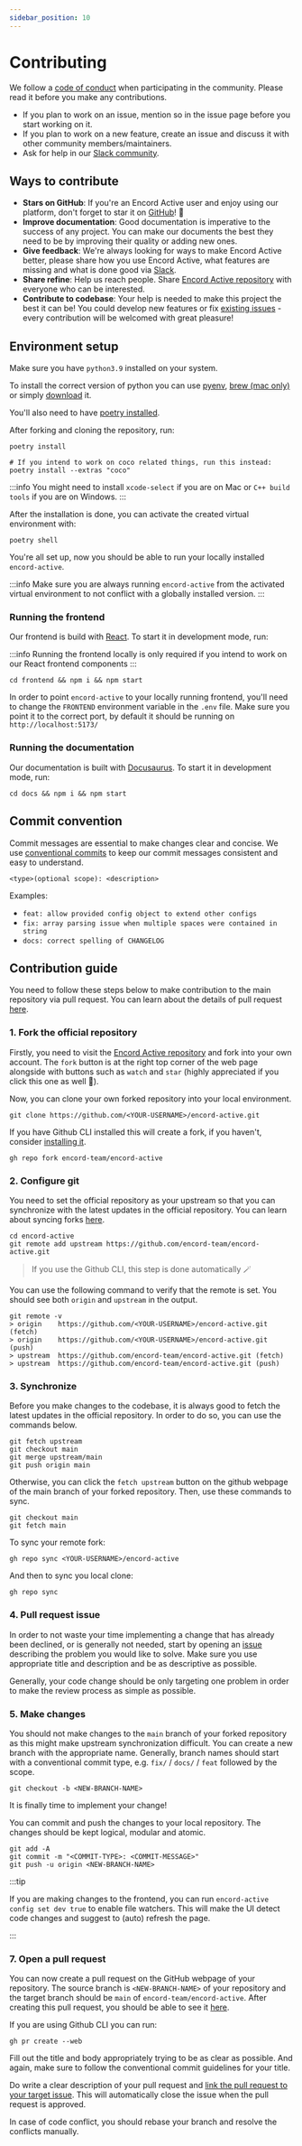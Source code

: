 ```yaml
---
sidebar_position: 10
---
```



# Contributing

We follow a [code of conduct][code_of_conduct] when participating in the community. Please read it before you make any contributions.

- If you plan to work on an issue, mention so in the issue page before you start working on it.
- If you plan to work on a new feature, create an issue and discuss it with other community members/maintainers.
- Ask for help in our [Slack community][join-slack].

## Ways to contribute

- **Stars on GitHub**: If you're an Encord Active user and enjoy using our platform, don't forget to star it on [GitHub][repo]! 🌟
- **Improve documentation**: Good documentation is imperative to the success of any project. You can make our documents the best they need to be by improving their quality or adding new ones.
- **Give feedback**: We're always looking for ways to make Encord Active better, please share how you use Encord Active, what features are missing and what is done good via [Slack](http://discord.gg/refine).
- **Share refine**: Help us reach people. Share [Encord Active repository][repo] with everyone who can be interested.
- **Contribute to codebase**: Your help is needed to make this project the best it can be! You could develop new features or fix [existing issues][repo-issues] - every contribution will be welcomed with great pleasure!

## Environment setup

Make sure you have `python3.9` installed on your system.

To install the correct version of python you can use [pyenv](https://github.com/pyenv/pyenv), [brew (mac only)](https://formulae.brew.sh/formula/python@3.9) or simply [download](https://www.python.org/downloads) it.

You'll also need to have [poetry installed](https://python-poetry.org/docs/#installation).

After forking and cloning the repository, run:

```shell
poetry install

# If you intend to work on coco related things, run this instead:
poetry install --extras "coco"
```

:::info
You might need to install `xcode-select` if you are on Mac or `C++ build tools` if you are on Windows.
:::

After the installation is done, you can activate the created virtual environment with:

```shell
poetry shell
```

You're all set up, now you should be able to run your locally installed `encord-active`.

:::info
Make sure you are always running `encord-active` from the activated virtual environment to not conflict with a globally installed version.
:::

### Running the frontend

Our frontend is build with [React](https://reactjs.org/). To start it in development mode, run:

:::info
Running the frontend locally is only required if you intend to work on our React frontend components
:::

```shell
cd frontend && npm i && npm start
```

In order to point `encord-active` to your locally running frontend, you'll need to change the `FRONTEND` environment variable in the `.env` file. Make sure you point it to the correct port, by default it should be running on `http://localhost:5173/`

### Running the documentation

Our documentation is built with [Docusaurus][docusaurus]. To start it in development mode, run:

```shell
cd docs && npm i && npm start
```

## Commit convention

Commit messages are essential to make changes clear and concise. We use [conventional commits](https://www.conventionalcommits.org/en/v1.0.0/) to keep our commit messages consistent and easy to understand.

```
<type>(optional scope): <description>
```

Examples:

- `feat: allow provided config object to extend other configs`
- `fix: array parsing issue when multiple spaces were contained in string`
- `docs: correct spelling of CHANGELOG`

## Contribution guide

You need to follow these steps below to make contribution to the main repository via pull request. You can learn about the details of pull request [here](https://docs.github.com/en/pull-requests/collaborating-with-pull-requests/proposing-changes-to-your-work-with-pull-requests/about-pull-requests).

### 1. Fork the official repository

<Tabs>
  <TabItem value="git" label="Git" default>

Firstly, you need to visit the [Encord Active repository][repo] and fork into your own account. The `fork` button is at the right top corner of the web page alongside with buttons such as `watch` and `star` (highly appreciated if you click this one as well 🌟).

Now, you can clone your own forked repository into your local environment.

```shell
git clone https://github.com/<YOUR-USERNAME>/encord-active.git
```

  </TabItem>
  <TabItem value="github-cli" label="Github CLI">

If you have Github CLI installed this will create a fork, if you haven't, consider [installing it](https://github.com/cli/cli#installation).

```shell
gh repo fork encord-team/encord-active
```

  </TabItem>
</Tabs>

### 2. Configure git

You need to set the official repository as your upstream so that you can synchronize with the latest updates in the official repository. You can learn about syncing forks [here](https://docs.github.com/en/pull-requests/collaborating-with-pull-requests/working-with-forks/configuring-a-remote-for-a-fork).

<Tabs>
  <TabItem value="git" label="Git" default>

```shell
cd encord-active
git remote add upstream https://github.com/encord-team/encord-active.git
```

  </TabItem>
  <TabItem value="github-cli" label="Github CLI">

> If you use the Github CLI, this step is done automatically 🪄

  </TabItem>
</Tabs>

You can use the following command to verify that the remote is set. You should see both `origin` and `upstream` in the output.

```shell
git remote -v
> origin    https://github.com/<YOUR-USERNAME>/encord-active.git (fetch)
> origin    https://github.com/<YOUR-USERNAME>/encord-active.git (push)
> upstream  https://github.com/encord-team/encord-active.git (fetch)
> upstream  https://github.com/encord-team/encord-active.git (push)
```

### 3. Synchronize

Before you make changes to the codebase, it is always good to fetch the latest updates in the official repository. In order to do so, you can use the commands below.

<Tabs>
  <TabItem value="git" label="Git" default>

```shell
git fetch upstream
git checkout main
git merge upstream/main
git push origin main
```

Otherwise, you can click the `fetch upstream` button on the github webpage of the main branch of your forked repository. Then, use these commands to sync.

```shell
git checkout main
git fetch main
```

  </TabItem>
  <TabItem value="github-cli" label="Github CLI">

To sync your remote fork:

```shell
gh repo sync <YOUR-USERNAME>/encord-active
```

And then to sync you local clone:

```shell
gh repo sync
```

  </TabItem>
</Tabs>

### 4. Pull request issue

In order to not waste your time implementing a change that has already been declined, or is generally not needed, start by opening an [issue][repo-issues] describing the problem you would like to solve. Make sure you use appropriate title and description and be as descriptive as possible.

Generally, your code change should be only targeting one problem in order to make the review process as simple as possible.

### 5. Make changes

You should not make changes to the `main` branch of your forked repository as this might make upstream synchronization difficult. You can create a new branch with the appropriate name. Generally, branch names should start with a conventional commit type, e.g. `fix/` / `docs/` / `feat` followed by the scope.

```shell
git checkout -b <NEW-BRANCH-NAME>
```

It is finally time to implement your change!

You can commit and push the changes to your local repository. The changes should be kept logical, modular and atomic.

```shell
git add -A
git commit -m "<COMMIT-TYPE>: <COMMIT-MESSAGE>"
git push -u origin <NEW-BRANCH-NAME>
```

:::tip

If you are making changes to the frontend, you can run `encord-active config set dev true` to enable file watchers.
This will make the UI detect code changes and suggest to (auto) refresh the page.

:::

### 7. Open a pull request

You can now create a pull request on the GitHub webpage of your repository. The source branch is `<NEW-BRANCH-NAME>` of your repository and the target branch should be `main` of `encord-team/encord-active`. After creating this pull request, you should be able to see it [here](https://github.com/encord-team/encord-active/pulls).

If you are using Github CLI you can run:

```shell
gh pr create --web
```

Fill out the title and body appropriately trying to be as clear as possible. And again, make sure to follow the conventional commit guidelines for your title.

Do write a clear description of your pull request and [link the pull request to your target issue](https://docs.github.com/en/issues/tracking-your-work-with-issues/linking-a-pull-request-to-an-issue). This will automatically close the issue when the pull request is approved.

In case of code conflict, you should rebase your branch and resolve the conflicts manually.

[docusaurus]: https://docusaurus.io/
[issues]: https://github.com/encord-team/encord-active/issues
[code_of_conduct]: https://github.com/encord-team/encord-active/blob/main/CODE_OF_CONDUCT.md
[join-slack]: https://join.slack.com/t/encordactive/shared_invite/zt-1hc2vqur9-Fzj1EEAHoqu91sZ0CX0A7Q
[repo]: https://github.com/encord-team/encord-active
[repo-issues]: https://github.com/encord-team/encord-active/issues
